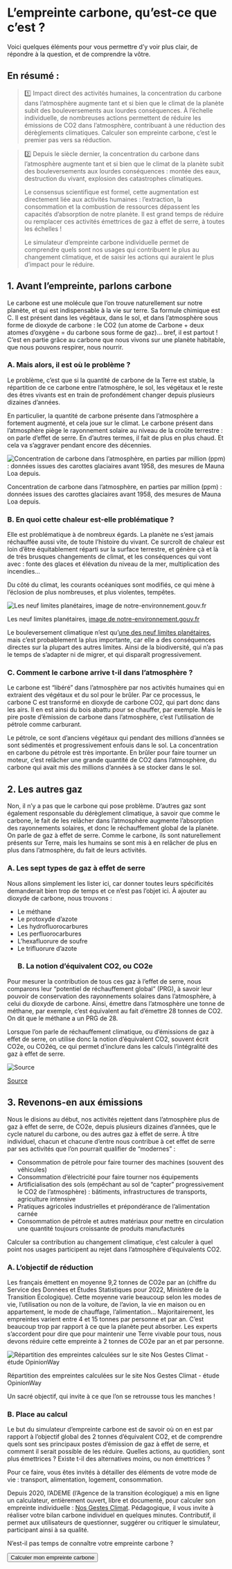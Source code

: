# L’empreinte carbone, qu’est-ce que c’est ?

Voici quelques éléments pour vous permettre d’y voir plus clair, de répondre à la question, et de comprendre la vôtre.

## En résumé :

> 1️⃣ Impact direct des activités humaines, la concentration du carbone dans l’atmosphère augmente tant et si bien que le climat de la planète subit des bouleversements aux lourdes conséquences. À l’échelle individuelle, de nombreuses actions permettent de réduire les émissions de CO2 dans l’atmosphère, contribuant à une réduction des dérèglements climatiques. Calculer son empreinte carbone, c’est le premier pas vers sa réduction.

> 2️⃣ Depuis le siècle dernier, la concentration du carbone dans l’atmosphère augmente tant et si bien que le climat de la planète subit des bouleversements aux lourdes conséquences : montée des eaux, destruction du vivant, explosion des catastrophes climatiques.
>
> Le consensus scientifique est formel, cette augmentation est directement liée aux activités humaines : l’extraction, la consommation et la combustion de ressources dépassent les capacités d’absorption de notre planète. Il est grand temps de réduire ou remplacer ces activités émettrices de gaz à effet de serre, à toutes les échelles !
>
> Le simulateur d’empreinte carbone individuelle permet de comprendre quels sont nos usages qui contribuent le plus au changement climatique, et de saisir les actions qui auraient le plus d’impact pour le réduire.

## 1. Avant l’empreinte, parlons carbone

Le carbone est une molécule que l’on trouve naturellement sur notre planète, et qui est indispensable à la vie sur terre. Sa formule chimique est C. Il est présent dans les végétaux, dans le sol, et dans l’atmosphère sous forme de dioxyde de carbone : le CO2 (un atome de Carbone + deux atomes d’oxygène = du carbone sous forme de gaz)… bref, il est partout ! C’est en partie grâce au carbone que nous vivons sur une planète habitable, que nous pouvons respirer, nous nourrir.

### A. Mais alors, il est où le problème ?

Le problème, c’est que si la quantité de carbone de la Terre est stable, la répartition de ce carbone entre l’atmosphère, le sol, les végétaux et le reste des êtres vivants est en train de profondément changer depuis plusieurs dizaines d’années.

En particulier, la quantité de carbone présente dans l’atmosphère a fortement augmenté, et cela joue sur le climat. Le carbone présent dans l’atmosphère piège le rayonnement solaire au niveau de la croûte terrestre : on parle d’effet de serre. En d’autres termes, il fait de plus en plus chaud. Et cela va s’aggraver pendant encore des décennies.

![Concentration de carbone dans l’atmosphère, en parties par million (ppm) : données issues des carottes glaciaires avant 1958, des mesures de Mauna Loa depuis.](/images/misc/ges-evolution.png)

Concentration de carbone dans l’atmosphère, en parties par million (ppm) : données issues des carottes glaciaires avant 1958, des mesures de Mauna Loa depuis.

### B. En quoi cette chaleur est-elle problématique ?

Elle est problématique à de nombreux égards. La planète ne s’est jamais réchauffée aussi vite, de toute l’histoire du vivant. Ce surcroît de chaleur est loin d’être équitablement réparti sur la surface terrestre, et génère çà et là de très brusques changements de climat, et les conséquences qui vont avec : fonte des glaces et élévation du niveau de la mer, multiplication des incendies…

Du côté du climat, les courants océaniques sont modifiés, ce qui mène à l’éclosion de plus nombreuses, et plus violentes, tempêtes.

![Les neuf limites planétaires, [image de notre-environnement.gouv.fr](https://www.notre-environnement.gouv.fr/themes/societe/article/limites-planetaires)](/images/misc/9-limites.png)

Les neuf limites planétaires, [image de notre-environnement.gouv.fr](https://www.notre-environnement.gouv.fr/themes/societe/article/limites-planetaires)

Le bouleversement climatique n’est qu’[une des neuf limites planétaires](https://nosgestesclimat.fr/blog/carbone-empreinte-parmi-autres), mais c’est probablement la plus importante, car elle a des conséquences directes sur la plupart des autres limites. Ainsi de la biodiversité, qui n’a pas le temps de s’adapter ni de migrer, et qui disparaît progressivement.

### C. Comment le carbone arrive t-il dans l’atmosphère ?

Le carbone est “libéré” dans l’atmosphère par nos activités humaines qui en extraient des végétaux et du sol pour le brûler. Par ce processus, le carbone C est transformé en dioxyde de carbone CO2, qui part donc dans les airs. Il en est ainsi du bois abattu pour se chauffer, par exemple. Mais le pire poste d’émission de carbone dans l’atmosphère, c’est l’utilisation de pétrole comme carburant.

Le pétrole, ce sont d’anciens végétaux qui pendant des millions d’années se sont sédimentés et progressivement enfouis dans le sol. La concentration en carbone du pétrole est très importante. En brûler pour faire tourner un moteur, c’est relâcher une grande quantité de CO2 dans l’atmosphère, du carbone qui avait mis des millions d’années à se stocker dans le sol.

## 2. Les autres gaz

Non, il n’y a pas que le carbone qui pose problème. D’autres gaz sont également responsable du dérèglement climatique, à savoir que comme le carbone, le fait de les relâcher dans l’atmosphère augmente l’absorption des rayonnements solaires, et donc le réchauffement global de la planète. On parle de gaz à effet de serre. Comme le carbone, ils sont naturellement présents sur Terre, mais les humains se sont mis à en relâcher de plus en plus dans l’atmosphère, du fait de leurs activités.

### A. Les sept types de gaz à effet de serre

Nous allons simplement les lister ici, car donner toutes leurs spécificités demanderait bien trop de temps et ce n’est pas l’objet ici. À ajouter au dioxyde de carbone, nous trouvons :

- Le méthane
- Le protoxyde d’azote
- Les hydrofluorocarbures
- Les perfluorocarbures
- L’hexafluorure de soufre
- Le trifluorure d’azote
  ### B. La notion d’équivalent CO2, ou CO2e

Pour mesurer la contribution de tous ces gaz à l’effet de serre, nous comparons leur “potentiel de réchauffement global” (PRG), à savoir leur pouvoir de conservation des rayonnements solaires dans l’atmosphère, à celui du dioxyde de carbone. Ainsi, émettre dans l’atmosphère une tonne de méthane, par exemple, c’est équivalent au fait d’émettre 28 tonnes de CO2. On dit que le méthane a un PRG de 28.

Lorsque l’on parle de réchauffement climatique, ou d’émissions de gaz à effet de serre, on utilise donc la notion d’équivalent CO2, souvent écrit CO2e, ou CO2éq, ce qui permet d’inclure dans les calculs l’intégralité des gaz à effet de serre.

![[Source](https://www.futura-sciences.com/planete/actualites/climatologie-taux-gaz-effet-serre-atmosphere-battent-tous-records-60411/)](/images/misc/ges-monde.png)

[Source](https://www.futura-sciences.com/planete/actualites/climatologie-taux-gaz-effet-serre-atmosphere-battent-tous-records-60411/)

## 3. Revenons-en aux émissions

Nous le disions au début, nos activités rejettent dans l’atmosphère plus de gaz à effet de serre, de CO2e, depuis plusieurs dizaines d’années, que le cycle naturel du carbone, ou des autres gaz à effet de serre. À titre individuel, chacun et chacune d’entre nous contribue à cet effet de serre par ses activités que l’on pourrait qualifier de “modernes” :

- Consommation de pétrole pour faire tourner des machines (souvent des véhicules)
- Consommation d’électricité pour faire tourner nos équipements
- Artificialisation des sols (empêchant au sol de “capter” progressivement le CO2 de l’atmosphère) : bâtiments, infrastructures de transports, agriculture intensive
- Pratiques agricoles industrielles et prépondérance de l’alimentation carnée
- Consommation de pétrole et autres matériaux pour mettre en circulation une quantité toujours croissante de produits manufacturés

Calculer sa contribution au changement climatique, c’est calculer à quel point nos usages participent au rejet dans l’atmosphère d’équivalents CO2.

### A. L’objectif de réduction

Les français émettent en moyenne 9,2 tonnes de CO2e par an (chiffre du Service des Données et Études Statistiques pour 2022, Ministère de la Transition Écologique). Cette moyenne varie beaucoup selon les modes de vie, l’utilisation ou non de la voiture, de l’avion, la vie en maison ou en appartement, le mode de chauffage, l’alimentation… Majoritairement, les empreintes varient entre 4 et 15 tonnes par personne et par an. C’est beaucoup trop par rapport à ce que la planète peut absorber. Les experts s’accordent pour dire que pour maintenir une Terre vivable pour tous, nous devons réduire cette empreinte à 2 tonnes de CO2e par an et par personne.

![Répartition des empreintes calculées sur le site Nos Gestes Climat - étude OpinionWay](/images/misc/empreinte-france.png)

Répartition des empreintes calculées sur le site Nos Gestes Climat - étude OpinionWay

Un sacré objectif, qui invite à ce que l’on se retrousse tous les manches !

### B. Place au calcul

Le but du simulateur d’empreinte carbone est de savoir où on en est par rapport à l’objectif global des 2 tonnes d’équivalent CO2, et de comprendre quels sont ses principaux postes d’émission de gaz à effet de serre, et comment il serait possible de les réduire. Quelles actions, au quotidien, sont plus émettrices ? Existe t-il des alternatives moins, ou non émettrices ?

Pour ce faire, vous êtes invités à détailler des éléments de votre mode de vie : transport, alimentation, logement, consommation.

Depuis 2020, l’ADEME (l’Agence de la transition écologique) a mis en ligne un calculateur, entièrement ouvert, libre et documenté, pour calculer son empreinte individuelle : [Nos Gestes Climat](https://nosgestesclimat.fr/). Pédagogique, il vous invite à réaliser votre bilan carbone individuel en quelques minutes. Contributif, il permet aux utilisateurs de questionner, suggérer ou critiquer le simulateur, participant ainsi à sa qualité.

N’est-il pas temps de connaître votre empreinte carbone ?

<div className="text-center">
  <button href="https://nosgestesclimat.fr/simulateur/bilan?mtm_campaign=blog-simu&mtm_kwd=empreinte-climat">
    Calculer mon empreinte carbone
  </button>
</div>
